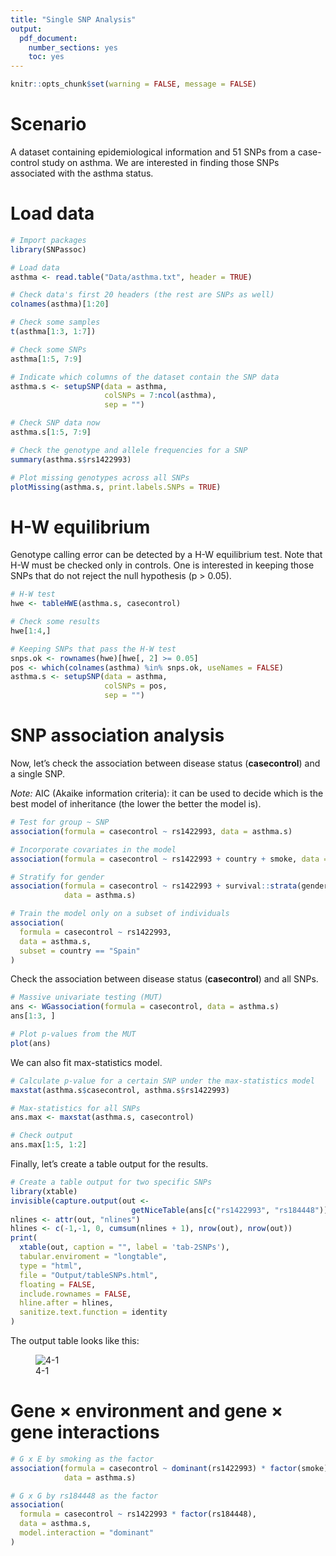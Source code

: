 ```yaml
---
title: "Single SNP Analysis"
output: 
  pdf_document: 
    number_sections: yes
    toc: yes
---
```


```r
knitr::opts_chunk$set(warning = FALSE, message = FALSE)
```

# Scenario
A dataset containing epidemiological information and 51 SNPs from a case-control study on asthma. We are interested in finding those SNPs associated with the asthma status.

# Load data

```r
# Import packages
library(SNPassoc)

# Load data
asthma <- read.table("Data/asthma.txt", header = TRUE)

# Check data's first 20 headers (the rest are SNPs as well)
colnames(asthma)[1:20]

# Check some samples
t(asthma[1:3, 1:7])

# Check some SNPs
asthma[1:5, 7:9]

# Indicate which columns of the dataset contain the SNP data
asthma.s <- setupSNP(data = asthma,
                     colSNPs = 7:ncol(asthma),
                     sep = "")

# Check SNP data now
asthma.s[1:5, 7:9]

# Check the genotype and allele frequencies for a SNP
summary(asthma.s$rs1422993)

# Plot missing genotypes across all SNPs
plotMissing(asthma.s, print.labels.SNPs = TRUE)
```

# H-W equilibrium
Genotype calling error can be detected by a H-W equilibrium test. Note that H-W must be checked only in controls. One is interested in keeping those SNPs that do not reject the null hypothesis (p > 0.05).
```r
# H-W test
hwe <- tableHWE(asthma.s, casecontrol)

# Check some results
hwe[1:4,]

# Keeping SNPs that pass the H-W test
snps.ok <- rownames(hwe)[hwe[, 2] >= 0.05]
pos <- which(colnames(asthma) %in% snps.ok, useNames = FALSE)
asthma.s <- setupSNP(data = asthma,
                     colSNPs = pos,
                     sep = "")
```

# SNP association analysis
Now, let's check the association between disease status (**casecontrol**) and a single SNP.

*Note: * AIC (Akaike information criteria): it can be used to decide which is the best model of inheritance (the lower the better the model is).

```r
# Test for group ~ SNP
association(formula = casecontrol ~ rs1422993, data = asthma.s)

# Incorporate covariates in the model
association(formula = casecontrol ~ rs1422993 + country + smoke, data = asthma.s)

# Stratify for gender
association(formula = casecontrol ~ rs1422993 + survival::strata(gender),
            data = asthma.s)

# Train the model only on a subset of individuals
association(
  formula = casecontrol ~ rs1422993,
  data = asthma.s,
  subset = country == "Spain"
)
```

Check the association between disease status (**casecontrol**) and all SNPs.
```r
# Massive univariate testing (MUT)
ans <- WGassociation(formula = casecontrol, data = asthma.s)
ans[1:3, ]

# Plot p-values from the MUT
plot(ans)
```

We can also fit max-statistics model.
```r

# Calculate p-value for a certain SNP under the max-statistics model
maxstat(asthma.s$casecontrol, asthma.s$rs1422993)

# Max-statistics for all SNPs
ans.max <- maxstat(asthma.s, casecontrol)

# Check output
ans.max[1:5, 1:2]
```

Finally, let's create a table output for the results.
```r
# Create a table output for two specific SNPs
library(xtable)
invisible(capture.output(out <-
                           getNiceTable(ans[c("rs1422993", "rs184448")])))
nlines <- attr(out, "nlines")
hlines <- c(-1,-1, 0, cumsum(nlines + 1), nrow(out), nrow(out))
print(
  xtable(out, caption = "", label = 'tab-2SNPs'),
  tabular.enviroment = "longtable",
  type = "html",
  file = "Output/tableSNPs.html",
  floating = FALSE,
  include.rownames = FALSE,
  hline.after = hlines,
  sanitize.text.function = identity
)
```

The output table looks like this:

![4-1](Figures/4-1.jpeg)

# Gene × environment and gene × gene interactions

```r
# G x E by smoking as the factor
association(formula = casecontrol ~ dominant(rs1422993) * factor(smoke),
            data = asthma.s)

# G x G by rs184448 as the factor
association(
  formula = casecontrol ~ rs1422993 * factor(rs184448),
  data = asthma.s,
  model.interaction = "dominant"
)
```
